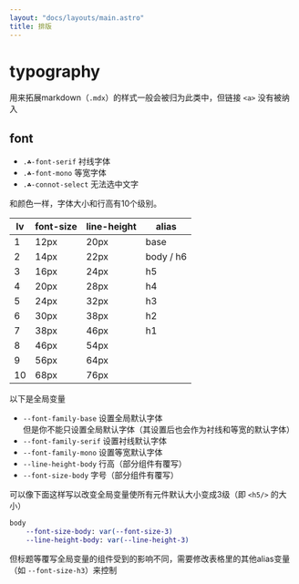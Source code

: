 ```yaml
---
layout: "docs/layouts/main.astro"
title: 排版
---
```



# typography

用来拓展markdown（`.mdx`）的样式一般会被归为此类中，但链接 `<a>` 没有被纳入

## font

- `.☘-font-serif` 衬线字体
- `.☘-font-mono` 等宽字体
- `.☘-connot-select` 无法选中文字

和颜色一样，字体大小和行高有10个级别。

| lv | font-size | line-height |   alias   |
| -- | --------- | ----------- | --------- |
|  1 |      12px |        20px | base      |
|  2 |      14px |        22px | body / h6 |
|  3 |      16px |        24px |        h5 |
|  4 |      20px |        28px |        h4 |
|  5 |      24px |        32px |        h3 |
|  6 |      30px |        38px |        h2 |
|  7 |      38px |        46px |        h1 |
|  8 |      46px |        54px |           |
|  9 |      56px |        64px |           |
| 10 |      68px |        76px |           |

以下是全局变量

- `--font-family-base` 设置全局默认字体  
  但是你不能只设置全局默认字体（其设置后也会作为衬线和等宽的默认字体）
- `--font-family-serif` 设置衬线默认字体
- `--font-family-mono` 设置等宽默认字体
- `--line-height-body` 行高（部分组件有覆写）
- `--font-size-body` 字号（部分组件有覆写）

可以像下面这样写以改变全局变量使所有元件默认大小变成3级（即 `<h5/>` 的大小）

```sass
body
    --font-size-body: var(--font-size-3)
    --line-height-body: var(--line-height-3)
```

但标题等覆写全局变量的组件受到的影响不同，需要修改表格里的其他alias变量（如 `--font-size-h3`）来控制
